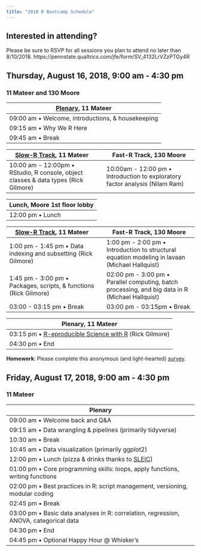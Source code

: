 ```yaml
---
title: "2018 R Bootcamp Schedule"
---
```


## Interested in attending?

Please be sure to RSVP for all sessions you plan to attend no later than 8/10/2018.
https://pennstate.qualtrics.com/jfe/form/SV_4132LrVZzPTGy4R

## Thursday, August 16, 2018, 9:00 am - 4:30 pm
### 11 Mateer and 130 Moore

| [Plenary](talks/bootcamp-day-1-intro.html), 11 Mateer |
|-------------------------------------------------------|
| 09:00 am • Welcome, introductions, & housekeeping     |
| 09:15 am • Why We R Here                              |
| 09:45 am • Break                                      |

| [Slow-R Track](talks/slow-r.nb.html), 11 Mateer |  | Fast-R Track, 130 Moore |
|----------------------------------------------------------|-|----------------------------------------------------------|
| 10:00 am - 12:00pm • RStudio, R console, object classes & data types (Rick Gilmore)                |  | 10:00am - 12:00 pm • Introduction to exploratory factor analysis (Nilam Ram)  |

| Lunch, Moore 1st floor lobby                         |
|-------------------------------------------------------|
| 12:00 pm • Lunch |

| [Slow-R Track](talks/slow-r.nb.html), 11 Mateer |  | Fast-R Track, 130 Moore |
|----------------------------------------------------------|-|----------------------------------------------------------|
| 1:00 pm - 1:45 pm • Data indexing and subsetting (Rick Gilmore) |  | 1:00 pm - 2:00 pm • Introduction to structural equation modeling in lavaan (Michael Hallquist)               |
| 1:45 pm - 3:00 pm • Packages, scripts, & functions (Rick Gilmore)| | 02:00 pm - 3:00 pm • Parallel computing, batch processing, and big data in R (Michael Hallquist)                |
| 03:00 - 03:15 pm • Break                  |  | 03:00 pm - 03:15pm • Break                 |

| Plenary, 11 Mateer                                     |
|-------------------------------------------------------|
| 03:15 pm • [R-eproducible Science with R](talks/r-eproducible-science.html) (Rick Gilmore) |
| 04:30 pm • End                                            |

**Homework**: Please complete this anonymous (and light-hearted) [survey](https://docs.google.com/forms/d/1l5OX8PcN_lfVn3ykr_PtHCzhRbWzMbxhqtgILD45zRg/edit).

## Friday, August 17, 2018, 9:00 am - 4:30 pm
### 11 Mateer

| Plenary                                   |
|-------------------------------------------------------|
| 09:00 am • Welcome back and Q&A |
| 09:15 am • Data wrangling & pipelines (primarily tidyverse)
| 10:30 am • Break |
| 10:45 am • Data visualization (primarily ggplot2) |
| 12:00 pm • Lunch (pizza & drinks thanks to [SLEIC](http://imaging.psu.edu)) 
| 01:00 pm • Core programming skills: loops, apply functions, writing functions |
| 02:00 pm • Best practices in R: script management, versioning, modular coding |
| 02:45 pm • Break |
| 03:00 pm • Basic data analyses in R: correlation, regression, ANOVA, categorical data | 
| 04:30 pm • End |
| 04:45 pm • Optional Happy Hour @ Whisker's |